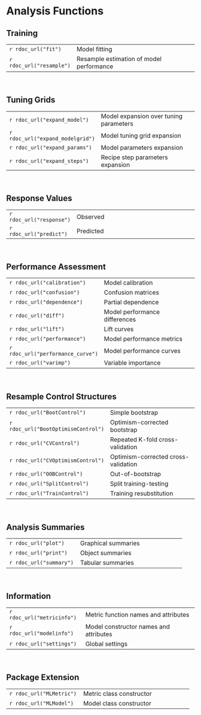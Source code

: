 # Analysis Functions


## Training

|                           |                                                  | 
|---------------------------|--------------------------------------------------|
| `r rdoc_url("fit")`       | Model fitting                                    |
| `r rdoc_url("resample")`  | Resample estimation of model performance         |

&nbsp;


## Tuning Grids

|                                  |                                           | 
|----------------------------------|-------------------------------------------|
| `r rdoc_url("expand_model")`     | Model expansion over tuning parameters    |
| `r rdoc_url("expand_modelgrid")` | Model tuning grid expansion               |
| `r rdoc_url("expand_params")`    | Model parameters expansion                |
| `r rdoc_url("expand_steps")`     | Recipe step parameters expansion          |

&nbsp;


## Response Values

|                           |                                                  | 
|---------------------------|--------------------------------------------------|
| `r rdoc_url("response")`  | Observed                                         |
| `r rdoc_url("predict")`   | Predicted                                        |

&nbsp;


## Performance Assessment

|                                   |                                          | 
|-----------------------------------|------------------------------------------|
| `r rdoc_url("calibration")`       | Model calibration                        |
| `r rdoc_url("confusion")`         | Confusion matrices                       |
| `r rdoc_url("dependence")`        | Partial dependence                       |
| `r rdoc_url("diff")`              | Model performance differences            |
| `r rdoc_url("lift")`              | Lift curves                              |
| `r rdoc_url("performance")`       | Model performance metrics                |
| `r rdoc_url("performance_curve")` | Model performance curves                 |
| `r rdoc_url("varimp")`            | Variable importance                      |

&nbsp;


## Resample Control Structures

|                                     |                                        | 
|-------------------------------------|----------------------------------------|
| `r rdoc_url("BootControl")`         | Simple bootstrap                       |
| `r rdoc_url("BootOptimismControl")` | Optimism-corrected bootstrap           |
| `r rdoc_url("CVControl")`           | Repeated K-fold cross-validation       |
| `r rdoc_url("CVOptimismControl")`   | Optimism-corrected cross-validation    |
| `r rdoc_url("OOBControl")`          | Out-of-bootstrap                       |
| `r rdoc_url("SplitControl")`        | Split training-testing                 |
| `r rdoc_url("TrainControl")`        | Training resubstitution                |

&nbsp;


## Analysis Summaries

|                               |                                              | 
|-------------------------------|----------------------------------------------|
| `r rdoc_url("plot")`          | Graphical summaries                          |
| `r rdoc_url("print")`         | Object summaries                             |
| `r rdoc_url("summary")`       | Tabular summaries                            |

&nbsp;


## Information

|                               |                                              | 
|-------------------------------|----------------------------------------------|
| `r rdoc_url("metricinfo")`    | Metric function names and attributes         |
| `r rdoc_url("modelinfo")`     | Model constructor names and attributes       |
| `r rdoc_url("settings")`      | Global settings                              |

&nbsp;


## Package Extension

|                               |                                              | 
|-------------------------------|----------------------------------------------|
| `r rdoc_url("MLMetric")`      | Metric class constructor                     |
| `r rdoc_url("MLModel")`       | Model class constructor                      |

&nbsp;
